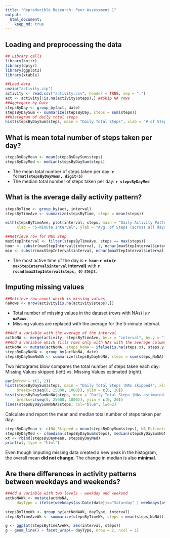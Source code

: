 ```yaml
---
title: "Reproducible Research: Peer Assessment 1"
output: 
  html_document:
    keep_md: true
---
```



## Loading and preprocessing the data
```r
## Library calls
library(knitr)
library(dplyr)
library(ggplot2)
library(xtable)
```

```r
##Load data
unzip("activity.zip")
activity <- read.csv("activity.csv", header = TRUE, sep = ",")
act <- activity[!is.na(activity$steps),] ##Skip NA rows
##Aggregate by Date
stepsByDay <- group_by(act, date)
stepsByDaySum <- summarize(stepsByDay, steps = sum(steps))
##Histogram of daily total steps
hist(stepsByDaySum$steps, main = "Daily Total Steps", xlab = "# of Steps", breaks=c(seq(0, 25000, 1000)))
```

## What is mean total number of steps taken per day?
```r

stepsByDayMean <- mean(stepsByDaySum$steps)
stepsByDayMed <- median(stepsByDaySum$steps)

```
- The mean total number of steps taken per day: **`r format(stepsByDayMean, digit=5)`**
- The median total number of steps taken per day: **`r stepsByDayMed`**


## What is the average daily activity pattern?
```r
stepsByTime <- group_by(act, interval)
stepsByTimeAve <- summarize(stepsByTime, steps = mean(steps))

with(stepsByTimeAve, plot(interval, steps, main = "Daily Activity Pattern", ##xaxt="n",
     xlab = "5-minute Interval", ylab = "Avg. of Steps (across all days)", type = "l"))
```

```r
##Retrieve row for Max Step
maxStepInterval <- filter(stepsByTimeAve, steps == max(steps))
hour <- substr(maxStepInterval$interval, 1, nchar(maxStepInterval$interval) - 2)
min <- substr(maxStepInterval$interval, nchar(maxStepInterval$interval) - 1, nchar(maxStepInterval$interval))
```

- The most active time of the day is **`r hour`:`r min` (`r maxStepInterval$interval` interval)** with **`r round(maxStepInterval$steps, 0)`** steps.

## Imputing missing values
```r
##Retrieve row count which is missing values
naRows <- nrow(activity[is.na(activity$steps),])
```
- Total number of missing values in the dataset (rows with NAs) is **`r naRows`**.
- Missing values are replaced with the average for the 5-minute interval.

```r
##Add a variable with the average of the interval
actNoNA <- merge(activity, stepsByTimeAve, by.x = "interval", by.y = "interval", all = FALSE, sort = FALSE)
##Add a variable which fills rows only with NAs with the average column added above
actNoNA <- mutate(actNoNA, steps_NoNA = ifelse(is.na(steps.x), steps.y, steps.x))
stepsByDayNoNA <- group_by(actNoNA, date)
stepsByDaySumNoNA <- summarize(stepsByDayNoNA, steps = sum(steps_NoNA))
```
Two histograms blow compares the total number of steps taken each day: Missing Values skipped (left) vs. Missing Values estimated (right).

```r
par(mfrow = c(1, 2))
hist(stepsByDaySum$steps, main = "Daily Total Steps (NAs skipped)", xlab = "# of Steps", 
     breaks=c(seq(0, 25000, 1000)), ylim = c(0, 20))
hist(stepsByDaySumNoNA$steps, main = "Daily Total Steps (NAs estimated)", xlab = "# of Steps", 
     breaks=c(seq(0, 25000, 1000)), ylim = c(0, 20))
lines(stepsByDaySumNoNA$steps, col="blue", lwd=2)
```

Calculate and report the mean and median total number of steps taken per day.
```r
stepsByDayMean <- c(NA_Skipped = mean(stepsByDaySum$steps), NA_Estimated = mean(stepsByDaySumNoNA$steps))
stepsByDayMed <- c(median(stepsByDaySum$steps), median(stepsByDaySumNoNA$steps))
xt <- rbind(stepsByDayMean, stepsByDayMed)
print(xt, type = "html")
```
Even though imputing missing data created a new peak in the histogram, the overall mean **did not change**. The change in median is also **minimal**.

## Are there differences in activity patterns between weekdays and weekends?

```r
##Add a variable with two levels - weekday and weekend
actNoNAWk <- mutate(actNoNA,
     dayType = ifelse(weekdays(as.Date(date))=="Saturday" | weekdays(as.Date(date))=="Sunday", "weekend", "weekday"))

stepsByTimeWk <- group_by(actNoNAWk, dayType, interval)
stepsByTimeAveWk <- summarize(stepsByTimeWk, steps = mean(steps_NoNA))

g <- ggplot(stepsByTimeAveWk, aes(interval, steps))
g + geom_line() + facet_wrap(~ dayType, nrow = 2, ncol = 1)
```